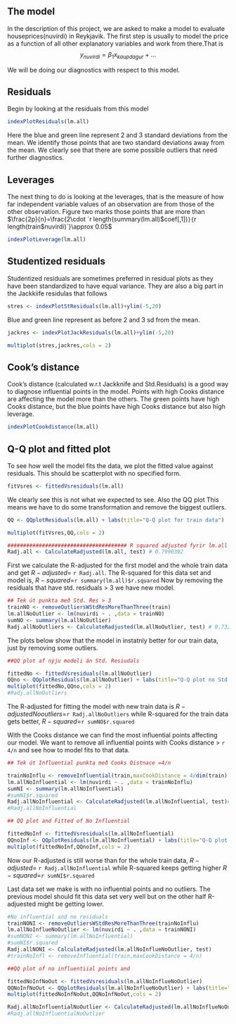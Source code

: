 ## The model

In the description of this project, we are asked to make a model to evaluate houseprices(nuvirdi) in Reykjavik. The first step is usually to model the price as a function of all other explanatory variables and work from there.That is
$$ y_{nuvirdi} = \beta_1 x_{kaupdagur} + \dots  $$

We will be doing our diagnostics with respect to this model.

## Residuals
Begin by looking at the residuals from this model

```r
indexPlotResiduals(lm.all)
```

Here the blue and green line represent 2 and 3 standard deviations from the mean. We identify those points that are two standard deviations away from the mean. We clearly see that there are some possible outliers that need further diagnostics.

## Leverages

The next thing to do is looking at the leverages, that is the measure of how far independent variable values of an observation are from those of the other observation. Figure two marks those points that are more than $\frac{2p}{n}=\frac{2\cdot `r length(summary(lm.all)$coef[,1])`}{`r length(train$nuvirdi)`}\approx 0.05$

```r
indexPlotLeverage(lm.all)
```

\newpage
 
## Studentized residuals

Studentized residuals are sometimes preferred in residual plots as they have been standardized to have equal variance. They are also a big part in the Jackkiife residulas that follows

```r
stres <- indexPlotStResiduals(lm.all)+ylim(-5,20)
```

Blue and green line represent as before 2 and 3 sd from the mean. 

```r
jackres <- indexPlotJackResiduals(lm.all)+ylim(-5,20)
```
 
```r
multiplot(stres,jackres,cols = 2)
```

\newpage

## Cook's distance

Cook's distance (calculated w.r.t Jackknife and Std.Residuals) is a good way to diagnose influential points in the model. Points with high Cooks distance are affecting the model more than the others. The green points have high Cooks distance, but the blue points have high Cooks distance but also high leverage.

```r
indexPlotCookdistance(lm.all)
```

\newpage

## Q-Q plot and fitted plot

To see how well the model fits the data, we plot the fitted value against residuals. This should be scatterplot with no specified form.

```r
fitVsres <- fittedVsresiduals(lm.all)
```

We clearly see this is not what we expected to see. Also the QQ plot This means we have to do some transformation and remove the biggest outliers.  

  
```r
QQ <- QQplotResiduals(lm.all) + labs(title="Q-Q plot for train data")
```

```r
multiplot(fitVsres,QQ,cols = 2)
```


```r
###################################### R squared adjusted fyrir lm.all
Radj.all <- CalculateRadjusted(lm.all, test) # 0.7990392
```


First we calculate the R-adjusted for the first model and the whole train data and get $R-adjusted$= `r Radj.all`. The R-squared for this data set and model is, $R-squared$=`r summary(lm.all)$r.squared`
Now by removing the residuals that have std. residuals $>$ 3 we have new model.

```r
## Tek út punkta með Std. Res > 3
trainNO <- removeOutliersWStdResMoreThanThree(train)
lm.allNoOutlier <- lm(nuvirdi ~ . ,data = trainNO)
sumNO <- summary(lm.allNoOutlier)
Radj.allNoOutliers <- CalculateRadjusted(lm.allNoOutlier, test) # 0.7328961 # Ottó: 0.7905836
```



The plots below show that the model in instatnly better for our train data, just by removing some outliers.

```r
##QQ plot af nýju modeli án Std. Resiudals

fittedNo <- fittedVsresiduals(lm.allNoOutlier)
QQno <- QQplotResiduals(lm.allNoOutlier) + labs(title="Q-Q plot no Std.Residuals > 3")
multiplot(fittedNo,QQno,cols = 2)
#Radj.allNoOutliers
```

The R-adjusted for fitting the model with new train data is $R-adjusted No outliers$=`r Radj.allNoOutliers` while R-squared for the train data gets better, $R-squared$=`r sumNO$r.squared`

With the Cooks distance we can find the most influential points affecting our model. We want to remove all influential points with Cooks distance $>$ `r 4/n` and see how to model fits to that data.


```r

## Tek út Influential punkta með Cooks Distnace =4/n

trainNoInflu <- removeInfluential(train,maxCookDistance = 4/dim(train)[1])
lm.allNoInfluential <- lm(nuvirdi ~ . ,data = trainNoInflu)
sumNI <- summary(lm.allNoInfluential)
#sumNI$r.squared
Radj.allNoInfluential <- CalculateRadjusted(lm.allNoInfluential, test)# 0.7327364 # 0.7888572
#Radj.allNoInfluential
```


```r
## QQ plot and Fitted of No Influential

fittedNoInf <- fittedVsresiduals(lm.allNoInfluential)
QQnoInf <- QQplotResiduals(lm.allNoInfluential) + labs(title="Q-Q plot with no influential points")
multiplot(fittedNoInf,QQnoInf,cols = 2)
```

Now our R-adjusted is still worse than for the whole train data, $R-adjusted$= `r Radj.allNoInfluential` while R-squared keeps getting higher $R-squared$=`r sumNI$r.squared`

Last data set we make is with no influential points and no outliers. The previous model should fit this data set very well but on the other half R-adjuested might be getting lower.

```r
#No influential and no residuals
trainNONI <- removeOutliersWStdResMoreThanThree(trainNoInflu)
lm.allNoInflueNoOutlier <- lm(nuvirdi ~ . ,data = trainNONI)
#sumNONI <- summary(lm.allNoInfluential)
#sumNI$r.squared
Radj.allNONI <- CalculateRadjusted(lm.allNoInflueNoOutlier, test)
#trainNoInfl <- removeInfluential(train,maxCookDistance = 4/n)

##QQ plot of no influentiial points and 

fittedNoInfNoOut <- fittedVsresiduals(lm.allNoInflueNoOutlier)
QQNoInfNoOut <- QQplotResiduals(lm.allNoInflueNoOutlier) + labs(title="Q-Q plot with no inflential poits or Std.res > 3")
multiplot(fittedNoInfNoOut,QQNoInfNoOut,cols = 2)

Radj.allNoInfluentialNoOutlier <- CalculateRadjusted(lm.allNoInflueNoOutlier, test)
#Radj.allNoInfluentialNoOutlier
```


